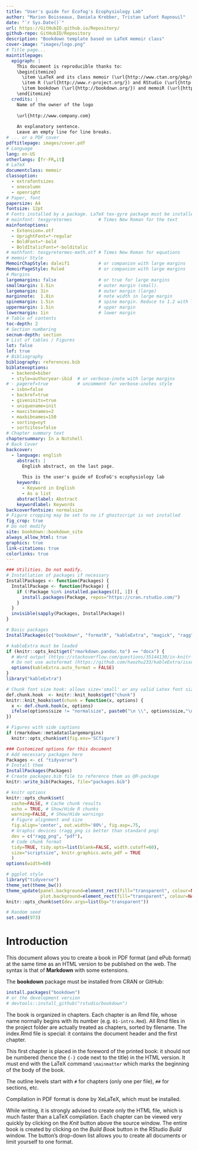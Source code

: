 ```yaml
--- 
title: "User's guide for Ecofog's Ecophysiology Lab"
author: "Marion Boisseaux, Daniela Krebber, Tristan Lafont Rapnouil"
date: "`r Sys.Date()`"
url: https://GitHubID.github.io/Repository/
github-repo: GitHubID/Repository
description: "Bookdown template based on LaTeX memoir class"
cover-image: "images/logo.png"
# Title page...
maintitlepage:
  epigraph: |
    This document is reproducible thanks to:
    \begin{itemize}
      \item \LaTeX and its class memoir (\url{http://www.ctan.org/pkg/memoir}).
      \item R (\url{http://www.r-project.org/}) and RStudio (\url{http://www.rstudio.com/})
      \item bookdown (\url{http://bookdown.org/}) and memoiR (\url{https://ericmarcon.github.io/memoiR/})
    \end{itemize}
  credits: |
    Name of the owner of the logo
    
    \url{http://www.company.com}
    
    An explanatory sentence.
    Leave an empty line for line breaks.
# ... or a PDF cover
pdftitlepage: images/cover.pdf
# Language
lang: en-US
otherlangs: [fr-FR,it]
# LaTeX
documentclass: memoir
classoption:
  - extrafontsizes
  - onecolumn
  - openright
# Paper, font
papersize: A4
fontsize: 12pt
# Fonts installed by a package. LaTeX tex-gyre package must be installed for:
# mainfont: texgyretermes          # Times New Roman for the text
mainfontoptions:
  - Extension=.otf
  - UprightFont=*-regular
  - BoldFont=*-bold
  - BoldItalicFont=*-bolditalic
# mathfont: texgyretermes-math.otf # Times New Roman for equations
# memoir Style
MemoirChapStyle: daleif1           # or companion with large margins
MemoirPageStyle: Ruled             # or companion with large margins
# Margins
largemargins: false                # or true for large margins
smallmargin: 1.5in                 # outer margin (small).
largemargin: 3in                   # outer margin (large)
marginnote:  1.8in                 # note width in large margin
spinemargin: 1.5in                 # spine margin. Reduce to 1.2 with large margins.
uppermargin: 1.5in                 # upper margin
lowermargin: 1in                   # lower margin
# Table of contents
toc-depth: 2
# Section numbering
secnum-depth: section
# List of tables / Figures
lot: false
lof: true
# Bibliography
bibliography: references.bib
biblatexoptions:
  - backend=biber
  - style=authoryear-ibid  # or verbose-inote with large margins
# - pageref=true           # uncomment for verbose-inotes style
  - isbn=false
  - backref=true
  - giveninits=true
  - uniquename=init
  - maxcitenames=2
  - maxbibnames=150
  - sorting=nyt
  - sortcites=false
# Chapter summary text
chaptersummary: In a Nutshell
# Back Cover
backcover:
  - language: english
    abstract: |
      English abstract, on the last page.
  
      This is the user's guide of EcoFoG's ecophysiology lab
    keywords:
      - Keyword in English
      - As a list
    abstractlabel: Abstract
    keywordlabel: Keywords
backcoverfontsize: normalsize
# Figure cropping may be set to no if ghostscript is not installed
fig_crop: true
# Do not modify
site: bookdown::bookdown_site
always_allow_html: true
graphics: true
link-citations: true
colorlinks: true
---
```


<!-- HTML code necessary for key messages --> 
<img src="images/trombone.png" alt="image" hidden/>

```r
### Utilities. Do not modify.
# Installation of packages if necessary
InstallPackages <- function(Packages) {
  InstallPackage <- function(Package) {
    if (!Package %in% installed.packages()[, 1]) {
      install.packages(Package, repos="https://cran.rstudio.com/")
    }
  }
  invisible(sapply(Packages, InstallPackage))
}

# Basic packages
InstallPackages(c("bookdown", "formatR", "kableExtra", "magick", "ragg"))

# kableExtra must be loaded 
if (knitr::opts_knit$get("rmarkdown.pandoc.to") == "docx") {
  # Word output (https://stackoverflow.com/questions/35144130/in-knitr-how-can-i-test-for-if-the-output-will-be-pdf-or-word)
  # Do not use autoformat (https://github.com/haozhu233/kableExtra/issues/308)
  options(kableExtra.auto_format = FALSE)
}
library("kableExtra")

# Chunk font size hook: allows size='small' or any valid Latex font size in chunk options
def.chunk.hook  <- knitr::knit_hooks$get("chunk")
knitr::knit_hooks$set(chunk = function(x, options) {
  x <- def.chunk.hook(x, options)
  ifelse(options$size != "normalsize", paste0("\n \\", options$size,"\n\n", x, "\n\n \\normalsize"), x)
})

# Figures with side captions
if (rmarkdown::metadata$largemargins)
  knitr::opts_chunk$set(fig.env='SCfigure')
```

```r
### Customized options for this document
# Add necessary packages here
Packages <- c( "tidyverse")
# Install them
InstallPackages(Packages)
# Create packages.bib file to reference them as @R-package
knitr::write_bib(Packages, file="packages.bib")

# knitr options
knitr::opts_chunk$set(
  cache=FALSE, # Cache chunk results
  echo = TRUE, # Show/Hide R chunks
  warning=FALSE, # Show/Hide warnings
  # Figure alignment and size
  fig.align='center', out.width='80%', fig.asp=.75,
  # Graphic devices (ragg_png is better than standard png)
  dev = c("ragg_png", "pdf"),
  # Code chunk format
  tidy=TRUE, tidy.opts=list(blank=FALSE, width.cutoff=60),
  size="scriptsize", knitr.graphics.auto_pdf = TRUE
  )
options(width=60)

# ggplot style
library("tidyverse")
theme_set(theme_bw())
theme_update(panel.background=element_rect(fill="transparent", colour=NA),
             plot.background=element_rect(fill="transparent", colour=NA))
knitr::opts_chunk$set(dev.args=list(bg="transparent"))

# Random seed
set.seed(973)
```


# Introduction {-}

This document allows you to create a book in PDF format (and ePub format) at the same time as an HTML version to be published on the web.
The syntax is that of **Markdown** with some extensions.

The **bookdown** package must be installed from CRAN or GitHub:

```r
install.packages("bookdown")
# or the development version
# devtools::install_github("rstudio/bookdown")
```

The book is organized in chapters. 
Each chapter is an Rmd file, whose name normally begins with its number (e.g. `01-intro.Rmd`).
All Rmd files in the project folder are actually treated as chapters, sorted by filename.
The index.Rmd file is special: it contains the document header and the first chapter.

This first chapter is placed in the foreword of the printed book: it should not be numbered (hence the `{-}` code next to the title) in the HTML version.
It must end with the LaTeX command `\mainmatter` which marks the beginning of the body of the book.

The outline levels start with `#` for chapters (only one per file), `##` for sections, etc.

Compilation in PDF format is done by XeLaTeX, which must be installed.

While writing, it is strongly advised to create only the HTML file, which is much faster than a LaTeX compilation.
Each chapter can be viewed very quickly by clicking on the _Knit_ button above the source window.
The entire book is created by clicking on the _Build Book_ button in the RStudio _Build_ window.
The button's drop-down list allows you to create all documents or limit yourself to one format.

<!-- The \mainmatter command marks the beginning of the LaTeX document body--> 
<!-- It must not be deleted-->
\mainmatter
 
